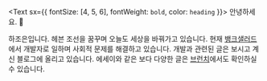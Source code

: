 <Text sx={{ fontSize: [4, 5, 6], fontWeight: `bold`, color: `heading` }}>
  안녕하세요. 👋
</Text>

하조은입니다. 헤븐 조선을 꿈꾸며 오늘도 세상을 바꿔가고 있습니다. 현재 [뱅크샐러드](https://youtu.be/KCZfB2_JzlU)에서 개발자로 일하며 사회적 문제를 해결하고 있습니다. 개발과 관련된 글은 보시고 계신 블로그에 올리고 있습니다. 에세이와 같은 보다 다양한 글은 [브런치](https://brunch.co.kr/@hajoeun)에서도 확인하실 수 있습니다.
